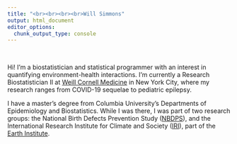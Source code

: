 ```yaml
---
title: "<br><br><br><br>Will Simmons"
output: html_document
editor_options: 
  chunk_output_type: console
---
```

<style>
.main-container {
  max-width: 70%;
  margin-left: 15%;
  margin-right: 30%;
}
</style>

<br>

Hi! I'm a biostatistician and statistical programmer with an interest in quantifying environment-health interactions. I'm currently a Research Biostatistician II at [Weill Cornell Medicine](https://phs.weill.cornell.edu/directory/profiles/will-simmons) in New York City, where my research ranges from COVID-19 sequelae to pediatric epilepsy.

I have a master's degree from Columbia University's Departments of Epidemiology and Biostatistics. While I was there, I was part of two research groups: the National Birth Defects Prevention Study ([NBDPS](https://www.cdc.gov/ncbddd/birthdefects/nbdps.html)), and the International Research Institute for Climate and Society ([IRI](https://iri.columbia.edu/)), part of the [Earth Institute](https://www.earth.columbia.edu).